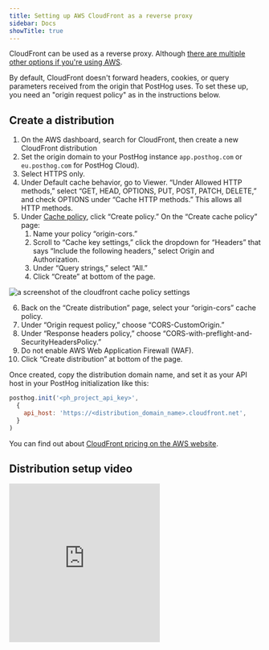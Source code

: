```yaml
---
title: Setting up AWS CloudFront as a reverse proxy
sidebar: Docs
showTitle: true
---
```


CloudFront can be used as a reverse proxy. Although [there are multiple other options if you're using AWS](https://aws.amazon.com/blogs/architecture/serving-content-using-fully-managed-reverse-proxy-architecture/).

By default, CloudFront doesn't forward headers, cookies, or query parameters received from the origin that PostHog uses. To set these up, you need an "origin request policy" as in the instructions below.

## Create a distribution

1. On the AWS dashboard, search for CloudFront, then create a new CloudFront distribution
2. Set the origin domain to your PostHog instance `app.posthog.com` or `eu.posthog.com` for PostHog Cloud).
3. Select HTTPS only.
4. Under Default cache behavior, go to Viewer. “Under Allowed HTTP methods,” select “GET, HEAD, OPTIONS, PUT, POST, PATCH, DELETE,” and check OPTIONS under “Cache HTTP methods.” This allows all HTTP methods.
5. Under [Cache policy](https://docs.aws.amazon.com/AmazonCloudFront/latest/DeveloperGuide/controlling-origin-requests.html#origin-request-create-origin-request-policy), click “Create policy.” On the “Create cache policy” page:
    1. Name your policy “origin-cors.” 
    2. Scroll to “Cache key settings,” click the dropdown for “Headers” that says “Include the following headers,” select Origin and Authorization. 
    3. Under “Query strings,” select “All.”
    4. Click “Create” at bottom of the page.


<img src={diagram} alt="a screenshot of the cloudfront cache policy settings" />

6. Back on the “Create distribution” page, select your “origin-cors” cache policy.
7. Under “Origin request policy,” choose “CORS-CustomOrigin.”
8. Under “Response headers policy,” choose “CORS-with-preflight-and-SecurityHeadersPolicy.”
9. Do not enable AWS Web Application Firewall (WAF).
10. Click “Create distribution” at bottom of the page.

Once created, copy the distribution domain name, and set it as your API host in your PostHog initialization like this:

```js
posthog.init('<ph_project_api_key>',
  {
    api_host: 'https://<distribution_domain_name>.cloudfront.net',
  }
)
```

You can find out about [CloudFront pricing on the AWS website](https://aws.amazon.com/cloudfront/pricing/).

## Distribution setup video

<iframe src="https://www.loom.com/embed/cf7a06b7b93d4492a1f9f9fc8d8473e0" frameborder="0" webkitallowfullscreen mozallowfullscreen allowfullscreen style="position: relative; top: 0; left: 0; height:315px "></iframe>   